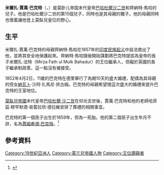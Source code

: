 {{noteTA
|1=zh-hans:莫卧儿帝国; zh-tw:蒙兀兒帝國; zh-hk:莫臥兒帝國;
|2=zh-hans:莫卧儿; zh-tw:蒙兀兒; zh-hk:莫臥兒;
}}
{{Infobox monarch
|image = Sons of Bahadur Shah Zafar.jpg
|caption = 米爾扎·賈萬·巴克特（左）和他的弟弟[[米兒扎·沙·阿巴斯|米爾扎·沙·阿巴斯]]（右），攝於十九世紀五十年代
|name = 米爾扎·賈萬·巴克特
|title = [[莫臥兒帝國|莫臥兒帝國]][[沙阿|沙阿]]
|full name = 沙赫扎達·米爾扎·穆罕默德·賈萬·巴克特·巴哈杜爾
|birth_date = 1841年
|birth_place = [[德里|德里]][[德里紅堡|紅堡]]
|death_date = {{death date and age|1884|09|18|1841}}
|death_place = [[英屬緬甸|英屬緬甸]][[仰光|仰光]]
|burial_place =
|spouse = 納瓦布·沙阿·扎馬尼·貝古姆
|father = [[巴哈杜爾·沙二世|巴哈杜爾·沙二世]]
|mother = 齊納特·馬哈
|issue = [[賈姆希德·巴克特|賈姆希德·巴克特]]
|house = [[帖木兒王朝|帖木兒王朝]]
}}
'''米爾扎·賈萬·巴克特'''（{{lang-en|Mirza Jawan Bakht}}，{{bd|1841年||1884年|9月18日}}）是莫卧儿帝国末代皇帝[[巴哈杜爾沙二世|巴哈杜爾沙二世]]和齊納特·馬哈的兒子。他是巴哈杜爾沙二世的第15個兒子，同時也是其母親的獨子。他的母親同時也懷着讓他登上莫臥兒皇位的野心。

== 生平 ==
米爾扎·賈萬·巴克特的母親齊納特·馬哈在1857年的[[印度民族起义|印度民族起义]]中設法救出了他，並將其安全地保護起來。齊納特·馬哈隨後開始謀劃將巴克特提拔為皇帝的長子米爾扎·法特（Mirza Fath ul Mulk Bahadur）的王位繼承人，但礙於英國的長子繼承制政策，這一點沒有被接受。

1852年4月2日，11歲的巴克特在德里舉行了為期10天的盛大婚禮，配偶為其母親的侄女[[納瓦卜|納瓦卜]]·沙阿·扎馬尼·貝古姆。巴克特的母親希望借這次盛大的婚禮來提升巴克特的王室地位。

[[莫臥兒帝國|莫臥兒帝國]]末代皇帝[[巴哈杜爾·沙二世|巴哈杜爾·沙二世]]在仰光去世後，賈萬·巴克特和他的老師哈菲茲·穆罕默德·易蔔拉欣·德拉維安排了葬禮的相關事宜。

巴克特的第一個孩子出生於1859年，但為一死胎。他的第二個孩子出生年月不詳，名為[[賈姆希德·巴克特|賈姆希德·巴克特]]。<ref>{{Cite news|url=https://www.nytimes.com/2007/04/22/books/chapters/0422-1st-dalr.html|title=‘The Last Mughal’|last=Dalrymple|first=William|date=2007-04-22|work=The New York Times|access-date=2019-02-05|language=en-US|issn=0362-4331|archive-date=2021-02-11|archive-url=https://web.archive.org/web/20210211031433/http://www.nytimes.com/2007/04/22/books/chapters/0422-1st-dalr.html|dead-url=no}}</ref>

== 參考資料 ==
{{Reflist}}
{{S-start}}
{{s-hou|[[帖木兒王朝|帖木兒王朝]]|}}
{{S-reg}}
{{S-bef
| before = [[巴哈杜爾·沙二世|巴哈杜爾·沙二世]]
| as = [[莫臥兒帝國|莫臥兒帝國]]皇帝
}}
{{S-ttl
| title = [[帖木兒王朝|帖木兒家族]]族長
| years = 1862-1884
}}
{{S-aft
| after = [[賈姆希德·巴克特|賈姆希德·巴克特]]
| as = 
}}
{{S-end}}

[[Category:19世紀亞洲人|Category:19世紀亞洲人]]
[[Category:蒙兀兒帝國人物|Category:蒙兀兒帝國人物]]
[[Category:王位覬覦者|Category:王位覬覦者]]